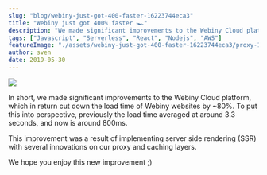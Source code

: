 ```yaml
---
slug: "blog/webiny-just-got-400-faster-16223744eca3"
title: "Webiny just got 400% faster 🏎"
description: "We made significant improvements to the Webiny Cloud platform, which in return cut down the load time of Webiny websites by ~80%"
tags: ["Javascript", "Serverless", "React", "Nodejs", "AWS"]
featureImage: "./assets/webiny-just-got-400-faster-16223744eca3/proxy-1ZB9u_IEwlq-gUiF7AdZKPQ.png"
author: sven
date: 2019-05-30
---
```


![](./assets/webiny-just-got-400-faster-16223744eca3/proxy-1ZB9u_IEwlq-gUiF7AdZKPQ.png)

In short, we made significant improvements to the Webiny Cloud platform, which in return cut down the load time of Webiny websites by ~80%. To put this into perspective, previously the load time averaged at around 3.3 seconds, and now is around 800ms.

This improvement was a result of implementing server side rendering (SSR) with several innovations on our proxy and caching layers.

We hope you enjoy this new improvement ;)
